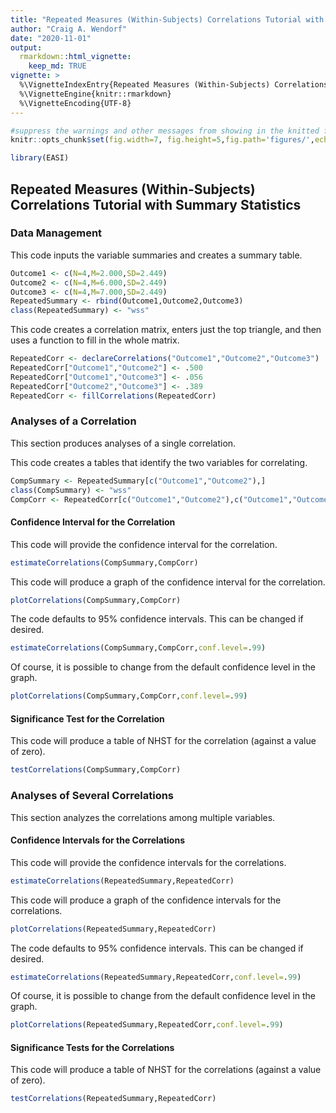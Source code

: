 ```yaml
---
title: "Repeated Measures (Within-Subjects) Correlations Tutorial with Summary Statistics"
author: "Craig A. Wendorf"
date: "2020-11-01"
output: 
  rmarkdown::html_vignette:
    keep_md: TRUE
vignette: >
  %\VignetteIndexEntry{Repeated Measures (Within-Subjects) Correlations Tutorial with Summary Statistics}
  %\VignetteEngine{knitr::rmarkdown}
  %\VignetteEncoding{UTF-8}
---
```


```r
#suppress the warnings and other messages from showing in the knitted file.
knitr::opts_chunk$set(fig.width=7, fig.height=5,fig.path='figures/',echo=TRUE,warning=FALSE,message=FALSE)
```

```r
library(EASI)
```

## Repeated Measures (Within-Subjects) Correlations Tutorial with Summary Statistics

### Data Management

This code inputs the variable summaries and creates a summary table.
```r
Outcome1 <- c(N=4,M=2.000,SD=2.449)
Outcome2 <- c(N=4,M=6.000,SD=2.449)
Outcome3 <- c(N=4,M=7.000,SD=2.449)
RepeatedSummary <- rbind(Outcome1,Outcome2,Outcome3)
class(RepeatedSummary) <- "wss"
```

This code creates a correlation matrix, enters just the top triangle, and then uses a function to fill in the whole matrix.
```r
RepeatedCorr <- declareCorrelations("Outcome1","Outcome2","Outcome3")
RepeatedCorr["Outcome1","Outcome2"] <- .500
RepeatedCorr["Outcome1","Outcome3"] <- .056
RepeatedCorr["Outcome2","Outcome3"] <- .389
RepeatedCorr <- fillCorrelations(RepeatedCorr)
```

### Analyses of a Correlation

This section produces analyses of a single correlation.

This code creates a tables that identify the two variables for correlating.
```r
CompSummary <- RepeatedSummary[c("Outcome1","Outcome2"),]
class(CompSummary) <- "wss"
CompCorr <- RepeatedCorr[c("Outcome1","Outcome2"),c("Outcome1","Outcome2")]
```

#### Confidence Interval for the Correlation

This code will provide the confidence interval for the correlation.
```r
estimateCorrelations(CompSummary,CompCorr)
```

This code will produce a graph of the confidence interval for the correlation.
```r
plotCorrelations(CompSummary,CompCorr)
```

The code defaults to 95% confidence intervals. This can be changed if desired.
```r
estimateCorrelations(CompSummary,CompCorr,conf.level=.99)
```

Of course, it is possible to change from the default confidence level in the graph.
```r
plotCorrelations(CompSummary,CompCorr,conf.level=.99)
```

#### Significance Test for the Correlation

This code will produce a table of NHST for the correlation (against a value of zero).
```r
testCorrelations(CompSummary,CompCorr)
```

### Analyses of Several Correlations

This section analyzes the correlations among multiple variables.

#### Confidence Intervals for the Correlations

This code will provide the confidence intervals for the correlations.
```r
estimateCorrelations(RepeatedSummary,RepeatedCorr)
```

This code will produce a graph of the confidence intervals for the correlations.
```r
plotCorrelations(RepeatedSummary,RepeatedCorr)
```

The code defaults to 95% confidence intervals. This can be changed if desired.
```r
estimateCorrelations(RepeatedSummary,RepeatedCorr,conf.level=.99)
```

Of course, it is possible to change from the default confidence level in the graph.
```r
plotCorrelations(RepeatedSummary,RepeatedCorr,conf.level=.99)
```

#### Significance Tests for the Correlations

This code will produce a table of NHST for the correlations (against a value of zero).
```r
testCorrelations(RepeatedSummary,RepeatedCorr)
```

